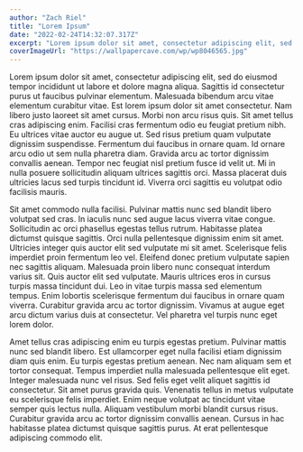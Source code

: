 ```yaml
---
author: "Zach Riel"
title: "Lorem Ipsum"
date: "2022-02-24T14:32:07.317Z"
excerpt: "Lorem ipsum dolor sit amet, consectetur adipiscing elit, sed do eiusmod tempor incididunt ut labore et dolore magna aliqua. Sagittis id consectetur purus ut faucibus pulvinar elementum. Malesuada bibendum arcu vitae elementum curabitur vitae."
coverImageUrl: "https://wallpapercave.com/wp/wp8046565.jpg"
---
```


Lorem ipsum dolor sit amet, consectetur adipiscing elit, sed do eiusmod tempor incididunt ut labore et dolore magna aliqua. Sagittis id consectetur purus ut faucibus pulvinar elementum. Malesuada bibendum arcu vitae elementum curabitur vitae. Est lorem ipsum dolor sit amet consectetur. Nam libero justo laoreet sit amet cursus. Morbi non arcu risus quis. Sit amet tellus cras adipiscing enim. Facilisi cras fermentum odio eu feugiat pretium nibh. Eu ultrices vitae auctor eu augue ut. Sed risus pretium quam vulputate dignissim suspendisse. Fermentum dui faucibus in ornare quam. Id ornare arcu odio ut sem nulla pharetra diam. Gravida arcu ac tortor dignissim convallis aenean. Tempor nec feugiat nisl pretium fusce id velit ut. Mi in nulla posuere sollicitudin aliquam ultrices sagittis orci. Massa placerat duis ultricies lacus sed turpis tincidunt id. Viverra orci sagittis eu volutpat odio facilisis mauris.

Sit amet commodo nulla facilisi. Pulvinar mattis nunc sed blandit libero volutpat sed cras. In iaculis nunc sed augue lacus viverra vitae congue. Sollicitudin ac orci phasellus egestas tellus rutrum. Habitasse platea dictumst quisque sagittis. Orci nulla pellentesque dignissim enim sit amet. Ultricies integer quis auctor elit sed vulputate mi sit amet. Scelerisque felis imperdiet proin fermentum leo vel. Eleifend donec pretium vulputate sapien nec sagittis aliquam. Malesuada proin libero nunc consequat interdum varius sit. Quis auctor elit sed vulputate. Mauris ultrices eros in cursus turpis massa tincidunt dui. Leo in vitae turpis massa sed elementum tempus. Enim lobortis scelerisque fermentum dui faucibus in ornare quam viverra. Curabitur gravida arcu ac tortor dignissim. Vivamus at augue eget arcu dictum varius duis at consectetur. Vel pharetra vel turpis nunc eget lorem dolor.

Amet tellus cras adipiscing enim eu turpis egestas pretium. Pulvinar mattis nunc sed blandit libero. Est ullamcorper eget nulla facilisi etiam dignissim diam quis enim. Eu turpis egestas pretium aenean. Nec nam aliquam sem et tortor consequat. Tempus imperdiet nulla malesuada pellentesque elit eget. Integer malesuada nunc vel risus. Sed felis eget velit aliquet sagittis id consectetur. Sit amet purus gravida quis. Venenatis tellus in metus vulputate eu scelerisque felis imperdiet. Enim neque volutpat ac tincidunt vitae semper quis lectus nulla. Aliquam vestibulum morbi blandit cursus risus. Curabitur gravida arcu ac tortor dignissim convallis aenean. Cursus in hac habitasse platea dictumst quisque sagittis purus. At erat pellentesque adipiscing commodo elit.
